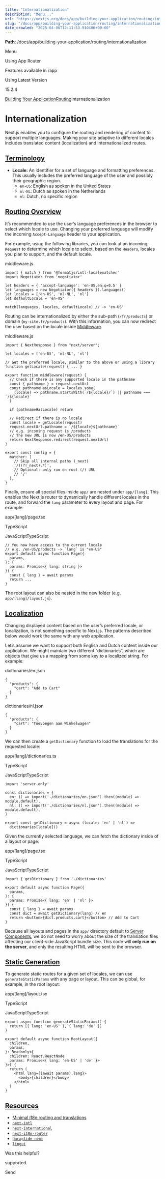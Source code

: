 ---
title: "Internationalization"
description: "Menu..."
url: "https://nextjs.org/docs/app/building-your-application/routing/internationalization"
slug: "/docs/app/building-your-application/routing/internationalization"
date_crawled: "2025-04-06T12:11:53.910486+00:00"
---

**Path**: /docs/app/building-your-application/routing/internationalization

Menu

Using App Router

Features available in /app

Using Latest Version

15.2.4

[Building Your Application](/docs/app/building-your-application)[Routing](/docs/app/building-your-application/routing)Internationalization

# Internationalization

Next.js enables you to configure the routing and rendering of content to support multiple languages. Making your site adaptive to different locales includes translated content (localization) and internationalized routes.

## [Terminology](#terminology)

* **Locale:** An identifier for a set of language and formatting preferences. This usually includes the preferred language of the user and possibly their geographic region.
  + `en-US`: English as spoken in the United States
  + `nl-NL`: Dutch as spoken in the Netherlands
  + `nl`: Dutch, no specific region

## [Routing Overview](#routing-overview)

It’s recommended to use the user’s language preferences in the browser to select which locale to use. Changing your preferred language will modify the incoming `Accept-Language` header to your application.

For example, using the following libraries, you can look at an incoming `Request` to determine which locale to select, based on the `Headers`, locales you plan to support, and the default locale.

middleware.js

```
import { match } from '@formatjs/intl-localematcher'
import Negotiator from 'negotiator'
 
let headers = { 'accept-language': 'en-US,en;q=0.5' }
let languages = new Negotiator({ headers }).languages()
let locales = ['en-US', 'nl-NL', 'nl']
let defaultLocale = 'en-US'
 
match(languages, locales, defaultLocale) // -> 'en-US'
```

Routing can be internationalized by either the sub-path (`/fr/products`) or domain (`my-site.fr/products`). With this information, you can now redirect the user based on the locale inside [Middleware](/docs/app/building-your-application/routing/middleware).

middleware.js

```
import { NextResponse } from "next/server";
 
let locales = ['en-US', 'nl-NL', 'nl']
 
// Get the preferred locale, similar to the above or using a library
function getLocale(request) { ... }
 
export function middleware(request) {
  // Check if there is any supported locale in the pathname
  const { pathname } = request.nextUrl
  const pathnameHasLocale = locales.some(
    (locale) => pathname.startsWith(`/${locale}/`) || pathname === `/${locale}`
  )
 
  if (pathnameHasLocale) return
 
  // Redirect if there is no locale
  const locale = getLocale(request)
  request.nextUrl.pathname = `/${locale}${pathname}`
  // e.g. incoming request is /products
  // The new URL is now /en-US/products
  return NextResponse.redirect(request.nextUrl)
}
 
export const config = {
  matcher: [
    // Skip all internal paths (_next)
    '/((?!_next).*)',
    // Optional: only run on root (/) URL
    // '/'
  ],
}
```

Finally, ensure all special files inside `app/` are nested under `app/[lang]`. This enables the Next.js router to dynamically handle different locales in the route, and forward the `lang` parameter to every layout and page. For example:

app/[lang]/page.tsx

TypeScript

JavaScriptTypeScript

```
// You now have access to the current locale
// e.g. /en-US/products -> `lang` is "en-US"
export default async function Page({
  params,
}: {
  params: Promise<{ lang: string }>
}) {
  const { lang } = await params
  return ...
}
```

The root layout can also be nested in the new folder (e.g. `app/[lang]/layout.js`).

## [Localization](#localization)

Changing displayed content based on the user’s preferred locale, or localization, is not something specific to Next.js. The patterns described below would work the same with any web application.

Let’s assume we want to support both English and Dutch content inside our application. We might maintain two different “dictionaries”, which are objects that give us a mapping from some key to a localized string. For example:

dictionaries/en.json

```
{
  "products": {
    "cart": "Add to Cart"
  }
}
```

dictionaries/nl.json

```
{
  "products": {
    "cart": "Toevoegen aan Winkelwagen"
  }
}
```

We can then create a `getDictionary` function to load the translations for the requested locale:

app/[lang]/dictionaries.ts

TypeScript

JavaScriptTypeScript

```
import 'server-only'
 
const dictionaries = {
  en: () => import('./dictionaries/en.json').then((module) => module.default),
  nl: () => import('./dictionaries/nl.json').then((module) => module.default),
}
 
export const getDictionary = async (locale: 'en' | 'nl') =>
  dictionaries[locale]()
```

Given the currently selected language, we can fetch the dictionary inside of a layout or page.

app/[lang]/page.tsx

TypeScript

JavaScriptTypeScript

```
import { getDictionary } from './dictionaries'
 
export default async function Page({
  params,
}: {
  params: Promise<{ lang: 'en' | 'nl' }>
}) {
  const { lang } = await params
  const dict = await getDictionary(lang) // en
  return <button>{dict.products.cart}</button> // Add to Cart
}
```

Because all layouts and pages in the `app/` directory default to [Server Components](/docs/app/building-your-application/rendering/server-components), we do not need to worry about the size of the translation files affecting our client-side JavaScript bundle size. This code will **only run on the server**, and only the resulting HTML will be sent to the browser.

## [Static Generation](#static-generation)

To generate static routes for a given set of locales, we can use `generateStaticParams` with any page or layout. This can be global, for example, in the root layout:

app/[lang]/layout.tsx

TypeScript

JavaScriptTypeScript

```
export async function generateStaticParams() {
  return [{ lang: 'en-US' }, { lang: 'de' }]
}
 
export default async function RootLayout({
  children,
  params,
}: Readonly<{
  children: React.ReactNode
  params: Promise<{ lang: 'en-US' | 'de' }>
}>) {
  return (
    <html lang={(await params).lang}>
      <body>{children}</body>
    </html>
  )
}
```

## [Resources](#resources)

* [Minimal i18n routing and translations](https://github.com/vercel/next.js/tree/canary/examples/i18n-routing)
* [`next-intl`](https://next-intl.dev)
* [`next-international`](https://github.com/QuiiBz/next-international)
* [`next-i18n-router`](https://github.com/i18nexus/next-i18n-router)
* [`paraglide-next`](https://inlang.com/m/osslbuzt/paraglide-next-i18n)
* [`lingui`](https://lingui.dev)

Was this helpful?

supported.

Send